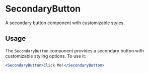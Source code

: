 
<Meta title="Buttons/SecondaryButton" component={SecondaryButton} />


# SecondaryButton

A secondary button component with customizable styles.

## Usage

The `SecondaryButton` component provides a secondary button with customizable styling options. To use it:


```jsx
<SecondaryButton>Click Me!</SecondaryButton>